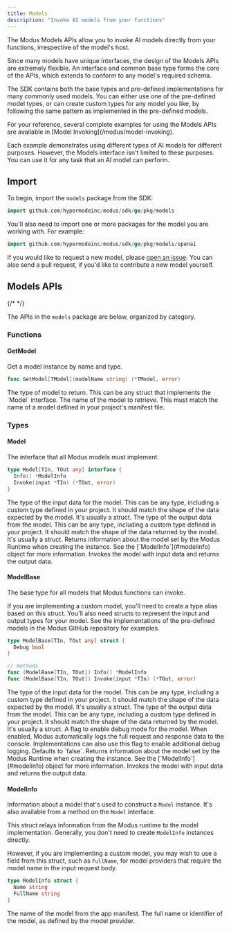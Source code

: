 ```yaml
---
title: Models
description: "Invoke AI models from your functions"
---
```



<SdkHeader language="Go" feature="Models" />

The Modus Models APIs allow you to invoke AI models directly from your
functions, irrespective of the model's host.

Since many models have unique interfaces, the design of the Models APIs are
extremely flexible. An interface and common base type forms the core of the
APIs, which extends to conform to any model's required schema.

The SDK contains both the base types and pre-defined implementations for many
commonly used models. You can either use one of the pre-defined model types, or
can create custom types for any model you like, by following the same pattern as
implemented in the pre-defined models.

<Tip>
For your reference, several complete examples for using the Models APIs are available in
[Model Invoking](/modus/model-invoking).

Each example demonstrates using different types of AI models for different
purposes. However, the Models interface isn't limited to these purposes. You can
use it for any task that an AI model can perform.

</Tip>

## Import

To begin, import the `models` package from the SDK:

```go
import github.com/hypermodeinc/modus/sdk/go/pkg/models
```

You'll also need to import one or more packages for the model you are working
with. For example:

```go
import github.com/hypermodeinc/modus/sdk/go/pkg/models/openai
```

If you would like to request a new model, please
[open an issue](https://github.com/hypermodeinc/modus/issues). You can also send
a pull request, if you'd like to contribute a new model yourself.

## Models APIs

{/* <!-- vale Google.Headings = NO --> */}

The APIs in the `models` package are below, organized by category.

<SdkTip />

### Functions

#### GetModel

Get a model instance by name and type.

```go
func GetModel[TModel](modelName string) (*TModel, error)
```

<ResponseField name="TModel" required>
  The type of model to return. This can be any struct that implements the
  `Model` interface.
</ResponseField>

<ResponseField name="modelName" type="string" required>
  The name of the model to retrieve. This must match the name of a model defined
  in your project's manifest file.
</ResponseField>

### Types

#### Model

The interface that all Modus models must implement.

```go
type Model[TIn, TOut any] interface {
  Info() *ModelInfo
  Invoke(input *TIn) (*TOut, error)
}
```

<ResponseField name="TIn" required>
  The type of the input data for the model. This can be any type, including a
  custom type defined in your project. It should match the shape of the data
  expected by the model. It's usually a struct.
</ResponseField>

<ResponseField name="TOut" required>
  The type of the output data from the model. This can be any type, including a
  custom type defined in your project. It should match the shape of the data
  returned by the model. It's usually a struct.
</ResponseField>

<ResponseField name="Info()" type="method">
  Returns information about the model set by the Modus Runtime when creating the
  instance. See the [`ModelInfo`](#modelinfo) object for more information.
</ResponseField>

<ResponseField name="Invoke(input)" type="method">
  Invokes the model with input data and returns the output data.
</ResponseField>

#### ModelBase

The base type for all models that Modus functions can invoke.

<Tip>
  If you are implementing a custom model, you'll need to create a type alias
  based on this struct. You'll also need structs to represent the input and
  output types for your model. See the implementations of the pre-defined models
  in the Modus GitHub repository for examples.
</Tip>

```go
type ModelBase[TIn, TOut any] struct {
  Debug bool
}

// methods
func (ModelBase[TIn, TOut]) Info() *ModelInfo
func (ModelBase[TIn, TOut]) Invoke(input *TIn) (*TOut, error)
```

<ResponseField name="TIn" required>
  The type of the input data for the model. This can be any type, including a
  custom type defined in your project. It should match the shape of the data
  expected by the model. It's usually a struct.
</ResponseField>

<ResponseField name="TOut" required>
  The type of the output data from the model. This can be any type, including a
  custom type defined in your project. It should match the shape of the data
  returned by the model. It's usually a struct.
</ResponseField>

<ResponseField name="Debug" type="bool">
  A flag to enable debug mode for the model. When enabled, Modus automatically
  logs the full request and response data to the console. Implementations can
  also use this flag to enable additional debug logging. Defaults to `false`.
</ResponseField>

<ResponseField name="Info()" type="method">
  Returns information about the model set by the Modus Runtime when creating the
  instance. See the [`ModelInfo`](#modelinfo) object for more information.
</ResponseField>

<ResponseField name="Invoke(input)" type="method">
  Invokes the model with input data and returns the output data.
</ResponseField>

#### ModelInfo

Information about a model that's used to construct a `Model` instance. It's also
available from a method on the `Model` interface.

<Info>

This struct relays information from the Modus runtime to the model
implementation. Generally, you don't need to create `ModelInfo` instances
directly.

However, if you are implementing a custom model, you may wish to use a field
from this struct, such as `FullName`, for model providers that require the model
name in the input request body.

</Info>

```go
type ModelInfo struct {
  Name string
  FullName string
}
```

<ResponseField name="Name" type="string">
  The name of the model from the app manifest.
</ResponseField>

<ResponseField name="FullName" type="string">
  The full name or identifier of the model, as defined by the model provider.
</ResponseField>
